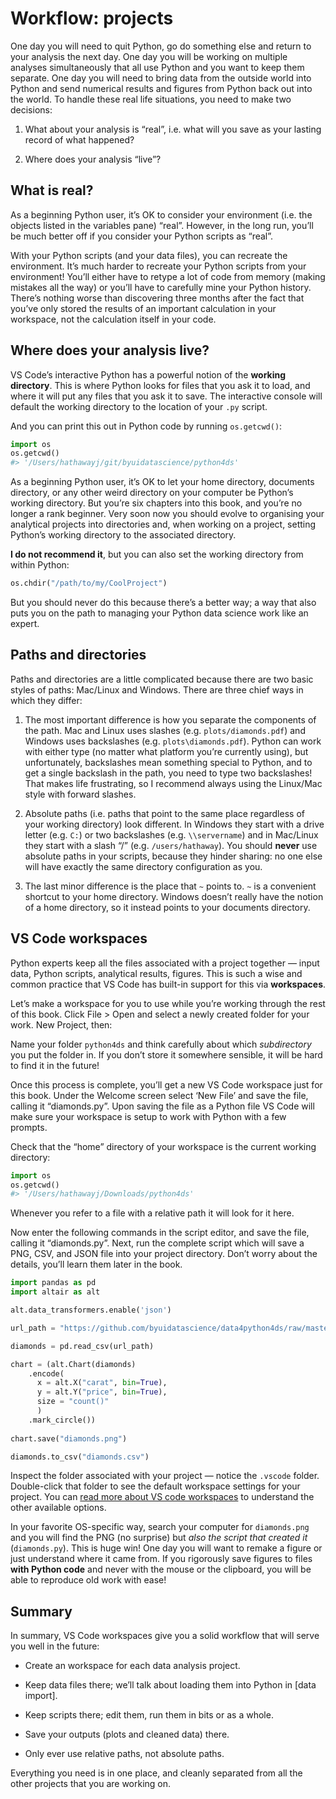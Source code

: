 # Workflow: projects

One day you will need to quit Python, go do something else and return to your analysis the next day. One day you will be working on multiple analyses simultaneously that all use Python and you want to keep them separate. One day you will need to bring data from the outside world into Python and send numerical results and figures from Python back out into the world. To handle these real life situations, you need to make two decisions:

1.  What about your analysis is "real", i.e. what will you save as your 
    lasting record of what happened?

1.  Where does your analysis "live"?

## What is real?

As a beginning Python user, it's OK to consider your environment (i.e. the objects listed in the variables pane) "real". However, in the long run, you'll be much better off if you consider your Python scripts as "real". 

With your Python scripts (and your data files), you can recreate the environment. It's much harder to recreate your Python scripts from your environment! You'll either have to retype a lot of code from memory (making mistakes all the way) or you'll have to carefully mine your Python history. There's nothing worse than discovering three months after the fact that you've only stored the results of an important calculation in your workspace, not the calculation itself in your code. 

## Where does your analysis live?

VS Code's interactive Python has a powerful notion of the __working directory__. This is where Python looks for files that you ask it to load, and where it will put any files that you ask it to save. The interactive console will default the working directory to the location of your `.py` script.

And you can print this out in Python code by running `os.getcwd()`:

```python
import os
os.getcwd()
#> '/Users/hathawayj/git/byuidatascience/python4ds'
```

As a beginning Python user, it's OK to let your home directory, documents directory, or any other weird directory on your computer be Python's working directory. But you're six chapters into this book, and you're no longer a rank beginner. Very soon now you should evolve to organising your analytical projects into directories and, when working on a project, setting Python's working directory to the associated directory.

__I do not recommend it__, but you can also set the working directory from within Python:

```python
os.chdir("/path/to/my/CoolProject")
```

But you should never do this because there's a better way; a way that also puts you on the path to managing your Python data science work like an expert.

## Paths and directories

Paths and directories are a little complicated because there are two basic styles of paths: Mac/Linux and Windows. There are three chief ways in which they differ:

1.  The most important difference is how you separate the components of the
    path. Mac and Linux uses slashes (e.g. `plots/diamonds.pdf`) and Windows
    uses backslashes (e.g. `plots\diamonds.pdf`). Python can work with either type
    (no matter what platform you're currently using), but unfortunately, 
    backslashes mean something special to Python, and to get a single backslash 
    in the path, you need to type two backslashes! That makes life frustrating, 
    so I recommend always using the Linux/Mac style with forward slashes.

1.  Absolute paths (i.e. paths that point to the same place regardless of 
    your working directory) look different. In Windows they start with a drive
    letter (e.g. `C:`) or two backslashes (e.g. `\\servername`) and in
    Mac/Linux they start with a slash "/" (e.g. `/users/hathaway`). You should
    __never__ use absolute paths in your scripts, because they hinder sharing: 
    no one else will have exactly the same directory configuration as you.

1.  The last minor difference is the place that `~` points to. `~` is a
    convenient shortcut to your home directory. Windows doesn't really have 
    the notion of a home directory, so it instead points to your documents
    directory.

## VS Code workspaces

<!-- https://code.visualstudio.com/docs/python/data-science-tutorial -->

Python experts keep all the files associated with a project together --- input data, Python scripts, analytical results, figures. This is such a wise and common practice that VS Code has built-in support for this via __workspaces__.

Let's make a workspace for you to use while you're working through the rest of this book. Click File > Open and select a newly created folder for your work. New Project, then:

Name your folder `python4ds` and think carefully about which _subdirectory_ you put the folder in. If you don't store it somewhere sensible, it will be hard to find it in the future!

Once this process is complete, you'll get a new VS Code workspace just for this book. Under the Welcome screen select 'New File' and save the file, calling it "diamonds.py". Upon saving the file as a Python file VS Code will make sure your workspace is setup to work with Python with a few prompts.

Check that the "home" directory of your workspace is the current working directory:

```python
import os
os.getcwd()
#> '/Users/hathawayj/Downloads/python4ds'
```

Whenever you refer to a file with a relative path it will look for it here. 

Now enter the following commands in the script editor, and save the file, calling it "diamonds.py". Next, run the complete script which will save a PNG, CSV, and JSON file into your project directory. Don't worry about the details, you'll learn them later in the book.

```python
import pandas as pd 
import altair as alt 

alt.data_transformers.enable('json')

url_path = "https://github.com/byuidatascience/data4python4ds/raw/master/data-raw/diamonds/diamonds.csv"

diamonds = pd.read_csv(url_path)

chart = (alt.Chart(diamonds)
    .encode(
      x = alt.X("carat", bin=True),
      y = alt.Y("price", bin=True),
      size = "count()"
      )
    .mark_circle())
    
chart.save("diamonds.png")

diamonds.to_csv("diamonds.csv")

```

Inspect the folder associated with your project --- notice the `.vscode` folder. Double-click that folder to see the default workspace settings for your project. You can [read more about VS code workspaces](https://code.visualstudio.com/docs/editor/multi-root-workspaces) to understand the other available options. 

In your favorite OS-specific way, search your computer for `diamonds.png` and you will find the PNG (no surprise) but _also the script that created it_ (`diamonds.py`). This is huge win! One day you will want to remake a figure or just understand where it came from. If you rigorously save figures to files __with Python code__ and never with the mouse or the clipboard, you will be able to reproduce old work with ease!

## Summary

In summary, VS Code workspaces give you a solid workflow that will serve you well in the future:

* Create an workspace for each data analysis project. 

* Keep data files there; we'll talk about loading them into Python in 
  [data import].

* Keep scripts there; edit them, run them in bits or as a whole.

* Save your outputs (plots and cleaned data) there.

* Only ever use relative paths, not absolute paths.

Everything you need is in one place, and cleanly separated from all the other projects that you are working on.
